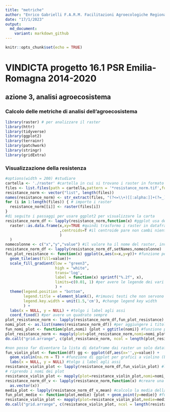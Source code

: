 ```yaml
---
title: "metriche"
author: "Enrico Gabrielli F.A.R.M. Facilitazioni Agroecologiche Regionali Mobili"
date: "17/1/2023"
output:
  md_document:
    variant: markdown_github
---
```


```r
knitr::opts_chunk$set(echo = TRUE)
```

# VINDICTA progetto 16.1 PSR Emilia-Romagna 2014-2020

## azione 3, analisi agroecosistema

### Calcolo delle metriche di analisi dell'agroecosistema

```r
library(raster) # per analizzare il raster
library(httr)
library(tidyverse)
library(ggplot2)
library(terrainr)
library(patchwork)
library(stringr)
library(gridExtra)
```

### Visualizzazione della resistenza

```r
#options(width = 200) #studiare 
cartella <- './raster' #cartella in cui si trovano i raster in formato tif
files <- list.files(path = cartella,pattern = '*resistance_norm.tif',full.names = T)
resistance_norm <- vector("list", length(files))
names(resistance_norm) <- str_extract(files, "(?<=\\+)[[:alpha:]]+(?=_)") #i file iniziano con + e con il nome dell'azienda
for (i in 1:length(files)) { # importo i raster
  resistance_norm[[i]] <- raster(files[i])
}
#di seguito i passaggi per usare ggplot2 per visualizzare la carta
resistance_norm_df <- lapply(resistance_norm,function(x) #ggplot usa dei dataframe
  raster::as.data.frame(x,xy=TRUE #quindi trasformo i raster in dataframe, del valore e xy (che serve per fare i tile detta anche heatmap)
                        ,centroids=T #il centroide pare non cambi niente ma mi sembrava corretto
                        )
  )
nomecolonne <- c("x","y","value") #il valore ha il nome del raster, invece voglio lo stesso x tutti i raster, ovvero "value"
resistance_norm_df <- lapply(resistance_norm_df,setNames,nomecolonne)
fun_plot_resistance <- function(x) ggplot(x,aes(x=x,y=y))+ #funzione per l'heatmap
  geom_tile(aes(fill=value))+
  scale_fill_gradient(low = "green3",
                      high = "white",
                      trans='log',
                      label = function(x) sprintf("%.2f", x),
                      limits=c(0.01, 1) #per avere le legende dei vari plot confrontabili
                      ) +
  theme(legend.position = "bottom",
        legend.title = element_blank(), #rimuovi testi che non servono come "value" in legenda
        legend.key.width = unit(1.5,'cm'), #change legend key width
        ) +
  labs(x = NULL, y = NULL) + #tolgo i label agli assi
  coord_fixed() #per avere un quadrato sempre
plot_resistance_norm <- lapply(resistance_norm_df,fun_plot_resistance)
nomi_plot <- as.list(names(resistance_norm_df)) #per aggiungere i titoli per ogni plot faccio una lista dei nomi dei raster-dataframe
fun_nomi_plot <- function(plot,nomi) {plot + ggtitle(nomi)} #funzione per aggiungere il titolo ai plot già creati
plot_resistance_norm <- mapply(plot=plot_resistance_norm,nomi=nomi_plot,fun_nomi_plot,SIMPLIFY = F) #ho due liste, una dei plot e una dei nomi, applico una funzione multipla, simplify=F serve a ricreare due liste, altrimenti per ogni layer dei plot usa la funzione
do.call("grid.arrange", c(plot_resistance_norm, ncol = length(plot_resistance_norm))) #grid.arrange serve a visualizzare i plot nella lista uno a fianco dell'altro (tante colonne quanti sono i plot nella lista). Purtroppo non riesco a capire come farla più grande
```

```r
#non posso far diventare la lista di dataframe dai raster un solo dataframe, perché potrebbero essere di diversa grandezza. quindi devo lavorare direttamente su resistance_norm_df già creato in precedenza, cioé la lista di dataframe
fun_violin_plot <- function(df) gg <- ggplot(df,aes(x='',y=value)) +
  geom_violin(na.rm = T) + #funzione di ggplot per grafici a violino (boxplot+density). x bisogna segnarlo
  labs(x = NULL, y = NULL) #tolgo i label agli assi
resistance_violin_plot <- lapply(resistance_norm_df,fun_violin_plot) #la funzione va per ogni oggetto della lista di dataframe dei valori ricavati dai raster
# riprendo i nomi dei plot
resistance_violin_plot <- mapply(plot=resistance_violin_plot,nomi=nomi_plot,fun_nomi_plot,SIMPLIFY = F) #ho due liste, una dei plot e una dei nomi, applico una funzione multipla, simplify=F serve a ricreare due liste, altrimenti per ogni layer dei plot usa la funzione
resistance_norm_df_v <- lapply(resistance_norm,function(x) #creare una lista di vettori solo con i valori per fare le medie
  as.vector(x))
media_plot <- lapply(resistance_norm_df_v,mean) #calcolo la media della resistenza
fun_plot_medie <- function(plot,medie) {plot + geom_point(y=medie)} #funzione per aggiungere il punto medio ai plot già creati
resistance_violin_plot <- mapply(plot=resistance_violin_plot,medie=media_plot,fun_plot_medie,SIMPLIFY = F) #aggiungo il punto medio
do.call("grid.arrange", c(resistance_violin_plot, ncol = length(resistance_violin_plot))) #grid.arrange serve a visualizzare i plot nella lista uno a fianco dell'altro (tante colonne quanti sono i plot nella lista)
```

